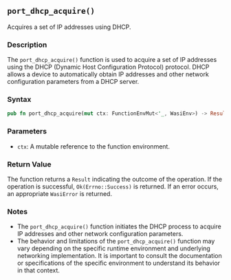 ## `port_dhcp_acquire()`

Acquires a set of IP addresses using DHCP.

### Description

The `port_dhcp_acquire()` function is used to acquire a set of IP addresses using the DHCP (Dynamic Host Configuration Protocol) protocol. DHCP allows a device to automatically obtain IP addresses and other network configuration parameters from a DHCP server.

### Syntax

```rust
pub fn port_dhcp_acquire(mut ctx: FunctionEnvMut<'_, WasiEnv>) -> Result<Errno, WasiError>
```

### Parameters

- `ctx`: A mutable reference to the function environment.

### Return Value

The function returns a `Result` indicating the outcome of the operation. If the operation is successful, `Ok(Errno::Success)` is returned. If an error occurs, an appropriate `WasiError` is returned.

### Notes

- The `port_dhcp_acquire()` function initiates the DHCP process to acquire IP addresses and other network configuration parameters.
- The behavior and limitations of the `port_dhcp_acquire()` function may vary depending on the specific runtime environment and underlying networking implementation. It is important to consult the documentation or specifications of the specific environment to understand its behavior in that context.
